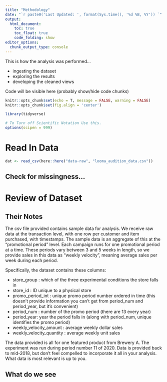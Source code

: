 ```yaml
---
title: "Methodology"
date: "`r paste0('Last Updated: ', format(Sys.time(), '%d %B, %Y')) `"
output:
  html_document:
    toc: true
    toc_float: true
    code_folding: show
editor_options: 
  chunk_output_type: console
---
```


This is how the analysis was performed...  

* ingesting the dataset  
* exploring the results  
* developing the cleaned views  

Code will be visible here (probably show/hide code chunks)

```r
knitr::opts_chunk$set(echo = T, message = FALSE, warning = FALSE)
knitr::opts_chunk$set(fig.align = 'center')

library(tidyverse)

# To Turn off Scientific Notation Use this.
options(scipen = 999)
```


# Read In Data

```r
dat <- read_csv(here::here("data-raw", "looma_audition_data.csv"))
```


## Check for missingness...

# Review of Dataset

## Their Notes

The csv file provided contains sample data for analysis. We receive raw data at the transaction level, with one row per customer and item purchased, with timestamps. The sample data is an aggregate of this at the “promotional period” level. Each campaign runs for one promotional period at a time. These periods vary between 3 and 5 weeks in length, so we provide sales in this data as “weekly velocity”, meaning average sales per week during each period.

Specifically, the dataset contains these columns:  

- store_group : which of the three experimental conditions the store falls in  
- store_id : ID unique to a physical store   
- promo_period_int : unique promo period number ordered in time (this doesn’t provide information you can’t get from period_num and period_year, but it’s convenient)    
- period_num : number of the promo period (there are 13 every year)  
- period_year: year the period falls in (along with period_num, unique identifies the promo period)  
- weekly_velocity_amount : average weekly dollar sales  
- weekly_velocity_quantity : average weekly unit sales  


The data provided is all for one featured product from Brewery A. The experiment was run during period number 11 of 2020. Data is provided back to mid-2018, but don’t feel compelled to incorporate it all in your analysis. What data is most relevant is up to you.

## What do we see







